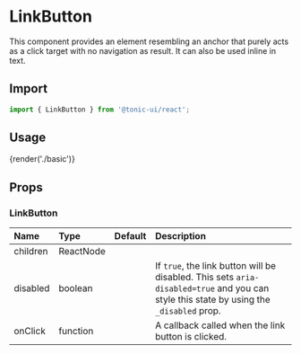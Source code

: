 # LinkButton

This component provides an element resembling an anchor that purely acts as a click target with no navigation as result. It can also be used inline in text.

## Import

```js
import { LinkButton } from '@tonic-ui/react';
```

## Usage

{render('./basic')}

## Props

### LinkButton

| Name | Type | Default | Description |
| :--- | :--- | :------ | :---------- |
| children | ReactNode | | |
| disabled | boolean | | If `true`, the link button will be disabled. This sets `aria-disabled=true` and you can style this state by using the `_disabled` prop. |
| onClick | function | | A callback called when the link button is clicked. |
